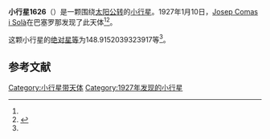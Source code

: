 {{Infobox planet
| bgcolour = #FFFFC0
| name = 1626 Sadeya
| symbol = 
| image = 
| caption = 
| discovery = yes
| discovery_ref = 
| discoverer = [[Josep_Comas_i_Solà|Josep Comas i Solà]]
| discovery_site = [[巴塞罗那|巴塞罗那]] 
| discovered = 1927年1月10日
| designations = yes
| mp_name = 
| named_after = 
| alt_names = 1927 AA/ 1956 AA
| mp_category = [[主带小行星|主带小行星]]
| orbit_ref = <ref name="a">[http://ssd.jpl.nasa.gov/sbdb.cgi?sstr=1626 1626 Sadeya] {{Wayback|url=http://ssd.jpl.nasa.gov/sbdb.cgi?sstr=1626 |date=20210626153431 }}，小行星數據庫瀏覽器（JPL Small-Body Database Browser）－[[美国国家航空航天局|美国国家航空航天局]]喷气推进实验室</ref>
| epoch = 2456400.5 (2013年4月18日更新)
| aphelion = {{convert|3.01199833542778|AU|km|3|abbr=on|lk=out}}
| perihelion = {{convert|1.715480411278934|AU|km|3|abbr=on}}
| semimajor = {{convert|2.363739373353357|AU|km|3|abbr=on}}
| eccentricity = 0.274251455
| period = 1327.387767 [[日|日]]<br />3.63[[儒略年|儒略年]]
| avg_speed = 
| inclination = 25.29338858336438
| asc_node = 279.5457798758798
| mean_anomaly = 
| arg_peri = 148.9152039323917
| satellites = 
| physical_characteristics = yes
| dimensions = 
| mass = 
| density = 
| surface_grav = 
| escape_velocity = 
| sidereal_day = 
| axial_tilt = 
| pole_ecliptic_lat = 
| pole_ecliptic_lon = 
| albedo = 
| temperatures= 
| temp_name1 = 
| mean_temp_1 = 
| max_temp_1 = 
| temp_name2 = 
| max_temp_2 = 
| spectral_type = 
| abs_magnitude = 148.9152039323917
}}

'''小行星1626'''（{{lang-en|1626 Sadeya}}）是一颗围绕[[太阳|太阳]][[公转|公转]]的[[小行星|小行星]]。1927年1月10日，[[Josep_Comas_i_Solà|Josep Comas i Solà]]在巴塞罗那发现了此天体<ref name="a" /><ref>{{cite news|title=小行星列表|url=http://cfa-www.harvard.edu/iau/lists/NumberedMPs.txt|accessdate=2013-07-08|newspaper=哈佛大学|archive-date=2008-05-17|archive-url=https://web.archive.org/web/20080517010638/http://cfa-www.harvard.edu/iau/lists/NumberedMPs.txt|dead-url=no}}</ref>。

这颗小行星的[[绝对星等|绝对星等]]为148.9152039323917等<ref name="a" />。

==参考文献==
{{reflist}}
{{Minor Planet Number|[[小行星1625|小行星1625]]|[[小行星1627|小行星1627]]}}

{{小天体}}

[[Category:小行星带天体|Category:小行星带天体]]
[[Category:1927年发现的小行星|Category:1927年发现的小行星]]

{{asteroid-stub}}